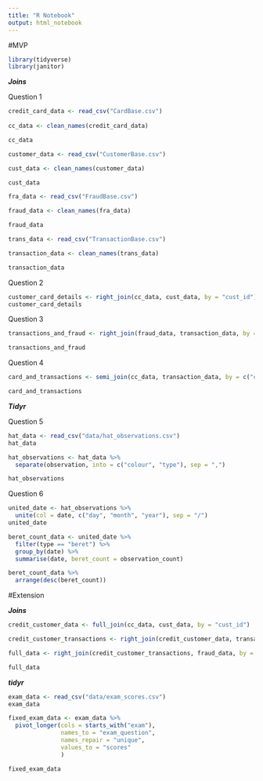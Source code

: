 ```yaml
---
title: "R Notebook"
output: html_notebook
---
```

#MVP

```r
library(tidyverse)
library(janitor)
```

***Joins***

Question 1

```r
credit_card_data <- read_csv("CardBase.csv")
  
cc_data <- clean_names(credit_card_data)

cc_data
```


```r
customer_data <- read_csv("CustomerBase.csv")

cust_data <- clean_names(customer_data)

cust_data
```
```r
fra_data <- read_csv("FraudBase.csv")

fraud_data <- clean_names(fra_data)

fraud_data
```

```r
trans_data <- read_csv("TransactionBase.csv")

transaction_data <- clean_names(trans_data)

transaction_data
```

Question 2
```r
customer_card_details <- right_join(cc_data, cust_data, by = "cust_id")
customer_card_details
```
Question 3
```r
transactions_and_fraud <- right_join(fraud_data, transaction_data, by = "transaction_id")

transactions_and_fraud
```
Question 4
```r
card_and_transactions <- semi_join(cc_data, transaction_data, by = c("card_number" = "credit_card_id") )

card_and_transactions
```

***Tidyr***

Question 5

```r
hat_data <- read_csv("data/hat_observations.csv")
hat_data
```
```r
hat_observations <- hat_data %>% 
  separate(observation, into = c("colour", "type"), sep = ",")

hat_observations
```

Question 6
```r
united_date <- hat_observations %>% 
  unite(col = date, c("day", "month", "year"), sep = "/")
united_date
```

```r
beret_count_data <- united_date %>% 
  filter(type == "beret") %>% 
  group_by(date) %>% 
  summarise(date, beret_count = observation_count)

beret_count_data %>% 
  arrange(desc(beret_count))


```

#Extension

***Joins***
```r
credit_customer_data <- full_join(cc_data, cust_data, by = "cust_id")

credit_customer_transactions <- right_join(credit_customer_data, transaction_data, by = c("card_number" = "credit_card_id"))

full_data <- right_join(credit_customer_transactions, fraud_data, by = "transaction_id")

full_data
```

***tidyr***

```r
exam_data <- read_csv("data/exam_scores.csv")
exam_data
```

```r
fixed_exam_data <- exam_data %>% 
  pivot_longer(cols = starts_with("exam"),
               names_to = "exam_question", 
               names_repair = "unique",
               values_to = "scores" 
               )

fixed_exam_data
```

